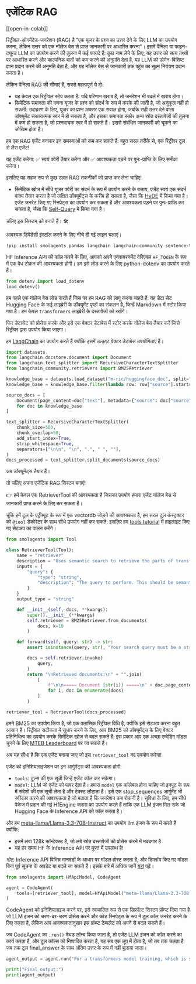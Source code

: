 <!--Copyright 2024 The HuggingFace Team. All rights reserved.

Licensed under the Apache License, Version 2.0 (the "License"); you may not use this file except in compliance with
the License. You may obtain a copy of the License at

http://www.apache.org/licenses/LICENSE-2.0

Unless required by applicable law or agreed to in writing, software distributed under the License is distributed on
an "AS IS" BASIS, WITHOUT WARRANTIES OR CONDITIONS OF ANY KIND, either express or implied. See the License for the
specific language governing permissions and limitations under the License.

⚠️ Note that this file is in Markdown but contain specific syntax for our doc-builder (similar to MDX) that may not be
rendered properly in your Markdown viewer.

-->
# एजेंटिक RAG

[[open-in-colab]]

रिट्रीवल-ऑगमेंटेड-जनरेशन (RAG) है "एक यूजर के प्रश्न का उत्तर देने के लिए LLM का उपयोग करना, लेकिन उत्तर को एक नॉलेज बेस से प्राप्त जानकारी पर आधारित करना"। इसमें वैनिला या फाइन-ट्यून्ड LLM का उपयोग करने की तुलना में कई फायदे हैं: कुछ नाम लेने के लिए, यह उत्तर को सत्य तथ्यों पर आधारित करने और काल्पनिक बातों को कम करने की अनुमति देता है, यह LLM को डोमेन-विशिष्ट ज्ञान प्रदान करने की अनुमति देता है, और यह नॉलेज बेस से जानकारी तक पहुंच का सूक्ष्म नियंत्रण प्रदान करता है।

लेकिन वैनिला RAG की सीमाएं हैं, सबसे महत्वपूर्ण ये दो:

- यह केवल एक रिट्रीवल स्टेप करता है: यदि परिणाम खराब हैं, तो जनरेशन भी बदले में खराब होगा।
- सिमेंटिक समानता की गणना यूजर के प्रश्न को संदर्भ के रूप में करके की जाती है, जो अनुकूल नहीं हो सकती: उदाहरण के लिए, यूजर का प्रश्न अक्सर एक सवाल होगा, जबकि सही उत्तर देने वाला डॉक्यूमेंट सकारात्मक स्वर में हो सकता है, और इसका समानता स्कोर अन्य स्रोत दस्तावेज़ों की तुलना में कम हो सकता है, जो प्रश्नवाचक स्वर में हो सकते हैं। इससे संबंधित जानकारी को चूकने का जोखिम होता है।

हम एक RAG एजेंट बनाकर इन समस्याओं को कम कर सकते हैं: बहुत सरल तरीके से, एक रिट्रीवर टूल से लैस एजेंट!

यह एजेंट करेगा: ✅ स्वयं क्वेरी तैयार करेगा और ✅ आवश्यकता पड़ने पर पुनः-प्राप्ति के लिए समीक्षा करेगा।

इसलिए यह सहज रूप से कुछ उन्नत RAG तकनीकों को प्राप्त कर लेना चाहिए!

- सिमेंटिक खोज में सीधे यूजर क्वेरी का संदर्भ के रूप में उपयोग करने के बजाय, एजेंट स्वयं एक संदर्भ वाक्य तैयार करता है जो लक्षित डॉक्यूमेंट्स के करीब हो सकता है, जैसा कि [HyDE](https://huggingface.co/papers/2212.10496) में किया गया है।
एजेंट जनरेट किए गए स्निपेट्स का उपयोग कर सकता है और आवश्यकता पड़ने पर पुनः-प्राप्ति कर सकता है, जैसा कि [Self-Query](https://docs.llamaindex.ai/en/stable/examples/evaluation/RetryQuery/) में किया गया है।

चलिए इस सिस्टम को बनाते हैं। 🛠️

आवश्यक डिपेंडेंसी इंस्टॉल करने के लिए नीचे दी गई लाइन चलाएं।

```bash
!pip install smolagents pandas langchain langchain-community sentence-transformers rank_bm25 --upgrade -q
```

HF Inference API को कॉल करने के लिए, आपको अपने एनवायरनमेंट वेरिएबल `HF_TOKEN` के रूप में एक वैध टोकन की आवश्यकता होगी।
हम इसे लोड करने के लिए python-dotenv का उपयोग करते हैं।

```py
from dotenv import load_dotenv
load_dotenv()
```

हम पहले एक नॉलेज बेस लोड करते हैं जिस पर हम RAG को लागू करना चाहते हैं: यह डेटा सेट Hugging Face के कई लाइब्रेरी के डॉक्यूमेंट पृष्ठों का संकलन है, जिन्हें Markdown में स्टोर किया गया है। हम केवल `transformers` लाइब्रेरी के दस्तावेज़ों को रखेंगे।

फिर डेटासेट को प्रोसेस करके और इसे एक वेक्टर डेटाबेस में स्टोर करके नॉलेज बेस तैयार करें जिसे रिट्रीवर द्वारा उपयोग किया जाएगा।

हम [LangChain](https://python.langchain.com/docs/introduction/) का उपयोग करते हैं क्योंकि इसमें उत्कृष्ट वेक्टर डेटाबेस उपयोगिताएं हैं।

```py
import datasets
from langchain.docstore.document import Document
from langchain.text_splitter import RecursiveCharacterTextSplitter
from langchain_community.retrievers import BM25Retriever

knowledge_base = datasets.load_dataset("m-ric/huggingface_doc", split="train")
knowledge_base = knowledge_base.filter(lambda row: row["source"].startswith("huggingface/transformers"))

source_docs = [
    Document(page_content=doc["text"], metadata={"source": doc["source"].split("/")[1]})
    for doc in knowledge_base
]

text_splitter = RecursiveCharacterTextSplitter(
    chunk_size=500,
    chunk_overlap=50,
    add_start_index=True,
    strip_whitespace=True,
    separators=["\n\n", "\n", ".", " ", ""],
)
docs_processed = text_splitter.split_documents(source_docs)
```

अब डॉक्यूमेंट्स तैयार हैं।

तो चलिए अपना एजेंटिक RAG सिस्टम बनाएं!

👉 हमें केवल एक RetrieverTool की आवश्यकता है जिसका उपयोग हमारा एजेंट नॉलेज बेस से जानकारी प्राप्त करने के लिए कर सकता है।

चूंकि हमें टूल के एट्रीब्यूट के रूप में एक vectordb जोड़ने की आवश्यकता है, हम सरल टूल कंस्ट्रक्टर को `@tool` डेकोरेटर के साथ सीधे उपयोग नहीं कर सकते: इसलिए हम [tools tutorial](../tutorials/tools) में हाइलाइट किए गए सेटअप का पालन करेंगे।

```py
from smolagents import Tool

class RetrieverTool(Tool):
    name = "retriever"
    description = "Uses semantic search to retrieve the parts of transformers documentation that could be most relevant to answer your query."
    inputs = {
        "query": {
            "type": "string",
            "description": "The query to perform. This should be semantically close to your target documents. Use the affirmative form rather than a question.",
        }
    }
    output_type = "string"

    def __init__(self, docs, **kwargs):
        super().__init__(**kwargs)
        self.retriever = BM25Retriever.from_documents(
            docs, k=10
        )

    def forward(self, query: str) -> str:
        assert isinstance(query, str), "Your search query must be a string"

        docs = self.retriever.invoke(
            query,
        )
        return "\nRetrieved documents:\n" + "".join(
            [
                f"\n\n===== Document {str(i)} =====\n" + doc.page_content
                for i, doc in enumerate(docs)
            ]
        )

retriever_tool = RetrieverTool(docs_processed)
```

हमने BM25 का उपयोग किया है, जो एक क्लासिक रिट्रीवल विधि है,  क्योंकि इसे सेटअप करना बहुत आसान है।
रिट्रीवल सटीकता में सुधार करने के लिए, आप BM25 को डॉक्यूमेंट्स के लिए वेक्टर प्रतिनिधित्व का उपयोग करके सिमेंटिक खोज से बदल सकते हैं: इस प्रकार आप एक अच्छा एम्बेडिंग मॉडल चुनने के लिए [MTEB Leaderboard](https://huggingface.co/spaces/mteb/leaderboard) पर जा सकते हैं।

अब यह सीधा है कि एक एजेंट बनाया जाए जो इस `retriever_tool` का उपयोग करेगा!

एजेंट को इनिशियलाइजेशन पर इन आर्गुमेंट्स की आवश्यकता होगी:

- `tools`: टूल्स की एक सूची जिन्हें एजेंट कॉल कर सकेगा।
- `model`: LLM जो एजेंट को पावर देता है।
हमारा `model` एक कॉलेबल होना चाहिए जो इनपुट के रूप में संदेशों की एक सूची लेता है और टेक्स्ट लौटाता है। इसे एक stop_sequences आर्गुमेंट भी स्वीकार करने की आवश्यकता है जो बताता है कि जनरेशन कब रोकनी है। सुविधा के लिए, हम सीधे पैकेज में प्रदान की गई HfEngine क्लास का उपयोग करते हैं ताकि एक LLM इंजन मिल सके जो Hugging Face के Inference API को कॉल करता है।

और हम [meta-llama/Llama-3.3-70B-Instruct](meta-llama/Llama-3.3-70B-Instruct) का उपयोग llm इंजन के रूप में करते हैं क्योंकि:

- इसमें लंबा 128k कॉन्टेक्स्ट है, जो लंबे स्रोत दस्तावेजों को प्रोसेस करने में मददगार है
- यह हर समय HF के Inference API पर मुफ्त में उपलब्ध है!

_नोट:_ Inference API विभिन्न मानदंडों के आधार पर मॉडल होस्ट करता है, और डिप्लॉय किए गए मॉडल बिना पूर्व सूचना के अपडेट या बदले जा सकते हैं। इसके बारे में अधिक जानें [यहां](https://huggingface.co/docs/api-inference/supported-models) पढ़ें।

```py
from smolagents import HfApiModel, CodeAgent

agent = CodeAgent(
    tools=[retriever_tool], model=HfApiModel("meta-llama/Llama-3.3-70B-Instruct"), max_steps=4, verbosity_level=LogLevel.DEBUG,
)
```

CodeAgent को इनिशियलाइज करने पर, इसे स्वचालित रूप से एक डिफ़ॉल्ट सिस्टम प्रॉम्प्ट दिया गया है जो LLM इंजन को चरण-दर-चरण प्रोसेस करने और कोड स्निपेट्स के रूप में टूल कॉल जनरेट करने के लिए कहता है, लेकिन आप आवश्यकतानुसार इस प्रॉम्प्ट टेम्पलेट को अपने से बदल सकते हैं।

जब CodeAgent का `.run()` मेथड लॉन्च किया जाता है, तो एजेंट LLM इंजन को कॉल करने का कार्य करता है, और टूल कॉल्स को निष्पादित करता है, यह सब एक लूप में होता है, जो तब तक चलता है जब तक टूल final_answer के साथ अंतिम उत्तर के रूप में नहीं बुलाया जाता।

```py
agent_output = agent.run("For a transformers model training, which is slower, the forward or the backward pass?")

print("Final output:")
print(agent_output)
```
